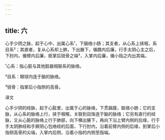 ```yaml
---
---
---
```

title: 六
---




心手少阴之脉，起于心中，出属心系¹，下膈络小肠；其支者，从心系上挟咽，系目系²；其直者，复从心系却上肺，下出腋下，循臑内后廉，行手太阴心主之后，下肘内，循臂内后廉，抵掌后锐骨之端³，入掌内后廉，循小指之内出其端。

¹心系：指心脏与其他脏器相联系的脉络。

²目系：眼球内连于脑的脉络。

³锐骨：指掌后小指侧的高骨。

译文

心手少阴的经脉，起于心脏里，出属于心的脉络，下贯膈膜，联络小肠；它的支脉，从心系的脉络上行，挟于咽喉，关联到目珠连于脑的脉络；它另有直行的经脉，又从心脏的脉络上行于肺部，向下横出腋下，再向下沿上臂内侧的后缘，行于手太阴肺经和手厥阴心包络经的后面，下行肘内，沿着前臂内侧的后缘，到掌后小指侧高骨的尖端，入掌内后侧，沿着小指的内侧至指端。